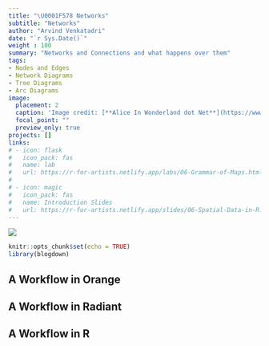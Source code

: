 ```yaml
---
title: "\U0001F578 Networks"
subtitle: "Networks"
author: "Arvind Venkatadri"
date: "`r Sys.Date()`"
weight : 100
summary: "Networks and Connections and what happens over them"
tags:
- Nodes and Edges
- Network Diagrams
- Tree Diagrams
- Arc Diagrams
image:
  placement: 2
  caption: 'Image credit: [**Alice In Wonderland dot Net**](https://www.alice-in-wonderland.net/)'
  focal_point: ""
  preview_only: true
projects: []
links:
# - icon: flask
#   icon_pack: fas
#   name: lab
#   url: https://r-for-artists.netlify.app/labs/06-Grammar-of-Maps.html
#   
# - icon: magic
#   icon_pack: fas
#   name: Introduction Slides
#   url: https://r-for-artists.netlify.app/slides/06-Spatial-Data-in-R.html
---
```


![](featured.jpg)

```r
knitr::opts_chunk$set(echo = TRUE)
library(blogdown)

```

## A Workflow in Orange


## A Workflow in Radiant


## A Workflow in R
